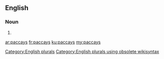 ==English==

===Noun===
{{head|en}}

# {{plural of|paccay}}

[[Category:English plurals]][[Category:English plurals using obsolete wikisyntax]]

[[ar:paccays]]
[[fr:paccays]]
[[ku:paccays]]
[[my:paccays]]
